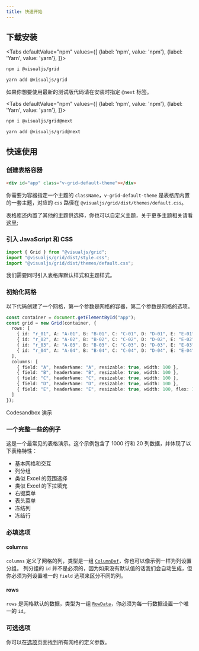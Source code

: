 ```yaml
---
title: 快速开始
---
```



## 下载安装

<Tabs
  defaultValue="npm"
  values={[
    {label: 'npm', value: 'npm'},
    {label: 'Yarn', value: 'yarn'},
  ]}>
  <TabItem value="npm">

```bash
npm i @visualjs/grid
```

  </TabItem>
  <TabItem value="yarn">

```bash
yarn add @visualjs/grid
```

  </TabItem>
</Tabs>

如果你想要使用最新的测试版代码请在安装时指定 `@next` 标签。 


<Tabs
  defaultValue="npm"
  values={[
    {label: 'npm', value: 'npm'},
    {label: 'Yarn', value: 'yarn'},
  ]}>
  <TabItem value="npm">

```bash
npm i @visualjs/grid@next
```

  </TabItem>
  <TabItem value="yarn">

```bash
yarn add @visualjs/grid@next
```

  </TabItem>
</Tabs>

## 快速使用

### 创建表格容器

```html
<div id="app" class="v-grid-default-theme"></div>
```

你需要为容器指定一个主题的 `className`，`v-grid-default-theme` 是表格库内置的一套主题，对应的 `css` 路径在 `@visualjs/grid/dist/themes/default.css`。

表格库还内置了其他的主题供选择，你也可以自定义主题，关于更多主题相关请看[这里](../styling/03-themes.mdx);

### 引入 JavaScript 和 CSS

```typescript
import { Grid } from "@visualjs/grid";
import "@visualjs/grid/dist/style.css";
import "@visualjs/grid/dist/themes/default.css";
```

我们需要同时引入表格库默认样式和主题样式。

### 初始化网格

以下代码创建了一个网格，第一个参数是网格的容器，第二个参数是网格的选项。

```typescript
const container = document.getElementById("app");
const grid = new Grid(container, {
  rows: [
    { id: "r_01", A: "A-01", B: "B-01", C: "C-01", D: "D-01", E: "E-01" },
    { id: "r_02", A: "A-02", B: "B-02", C: "C-02", D: "D-02", E: "E-02" },
    { id: "r_03", A: "A-03", B: "B-03", C: "C-03", D: "D-03", E: "E-03" },
    { id: "r_04", A: "A-04", B: "B-04", C: "C-04", D: "D-04", E: "E-04" }
  ],
  columns: [
    { field: "A", headerName: "A", resizable: true, width: 100 },
    { field: "B", headerName: "B", resizable: true, width: 100 },
    { field: "C", headerName: "C", resizable: true, width: 100 },
    { field: "D", headerName: "D", resizable: true, width: 100 },
    { field: "E", headerName: "E", resizable: true, width: 100, flex: 1 }
  ]
});
```

Codesandbox 演示

<Codesandbox
  id="installation-h8mwf"
  title="installation"
/>

### 一个完整一些的例子

这是一个最常见的表格演示。这个示例包含了 1000 行和 20 列数据，并体现了以下表格特性：

- 基本网格和交互
- 列分组
- 类似 Excel 的范围选择
- 类似 Excel 的下拉填充
- 右键菜单
- 表头菜单
- 冻结列
- 冻结行

<Codesandbox
  id="quick-look-unbru"
  title="quick-look"
/>

### 必填选项

#### columns

`columns` 定义了网格的列，类型是一组 [`ColumnDef`](./02-grid-options.mdx#列定义)，你也可以像示例一样为列设置分组。
列分组的 `id` 并不是必须的，因为如果没有默认值的话我们会自动生成，但你必须为列设置唯一的 `field` 选项来区分不同的列。

#### rows

`rows` 是网格默认的数据，类型为一组 [`RowData`](./02-grid-options.mdx#RowData)，你必须为每一行数据设置一个唯一的 `id`。

### 可选选项

你可以在[选项](./02-grid-options.mdx)页面找到所有网格的定义参数。
